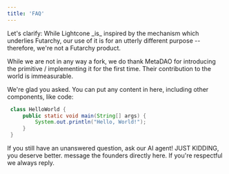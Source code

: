 ```yaml
---
title: 'FAQ'
---
```

<AccordionGroup>
  <Accordion title="Is Lightcone a Futarchy protocol?">
  Let's clarify: While Lightcone _is_ inspired by the mechanism which underlies Futarchy, our use of it is for an utterly different purpose -- therefore, we're not a Futarchy product.
  
  While we are not in any way a fork, we do thank MetaDAO for introducing the primitive / implementing it for the first time. Their contribution to the world is immeasurable.
  </Accordion>


  <Accordion title="Wtf is Futarchy?">
  We're glad you asked.
  You can put any content in here, including other components, like code:

   ```java HelloWorld.java
    class HelloWorld {
        public static void main(String[] args) {
            System.out.println("Hello, World!");
        }
    }
  ```
  </Accordion>
</AccordionGroup>





If you still have an unanswered question, ask our AI agent!
JUST KIDDING, you deserve better. message the founders directly here. If you're respectful we always reply.